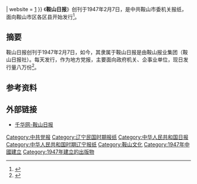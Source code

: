 {{Infobox Newspaper
| name                = 鞍山日报
| type                = [[日报|日报]]
| format              = [[大报|大报]]
| owners              = 鞍山市市委<br/>鞍山市人民政府
| publisher           = 鞍山报业集团
| foundation          = 1947年2月7日
| political           = [[共产主义|共产主义]]、[[中国特色社会主义|中国特色社会主义]]
| language            = [[简体中文|简体中文]]
| circulation         = 日发行量8万份
| headquarters        = {{PRC}}[[辽宁省|辽宁省]][[鞍山市|鞍山市]]铁东区二一九路18号
| ISSN                = {{#property:P236}}
| website             = [http://www.qianhuaweb.com/]
}}
《'''鞍山日报'''》创刊于1947年2月7日，是中共鞍山市委机关报纸，面向鞍山市区各区县开始发行<ref name="鞍山日报">{{Cite web |url=http://media.people.com.cn/GB/22114/63480/63481/63484/4341018.html |title=从鞍山报业集团看地市级党报改革发展中的几个问题 |date=2006-04-29 |publisher=人民网 |accessdate=2015-01-08 |archive-date=2016-03-04 |archive-url=https://web.archive.org/web/20160304050649/http://media.people.com.cn/GB/22114/63480/63481/63484/4341018.html |dead-url=no }}</ref>。

==摘要==
鞍山日报创刊于1947年2月7日，如今，其隶属于鞍山日报是由鞍山报业集团（鞍山日报社）。每天发行，作为地方党报，主要面向政府机关、企事业单位，现日发行量八万份<ref name="鞍山日报">{{Cite web |url=http://media.people.com.cn/GB/22114/63480/63481/63484/4341018.html |title=从鞍山报业集团看地市级党报改革发展中的几个问题 |date=2006-04-29 |publisher=人民网 |accessdate=2015-01-08 }}</ref>。

==参考资料==
{{reflist}}

==外部链接==
*[http://www.qianhuaweb.com/ 千华网-鞍山日报] {{Wayback|url=http://www.qianhuaweb.com/ |date=20210525162926 }}

[[Category:中共党报|Category:中共党报]]
[[Category:辽宁民国时期报纸|Category:辽宁民国时期报纸]]
[[Category:中华人民共和国日报|Category:中华人民共和国日报]]
[[Category:中华人民共和国时期辽宁报纸|Category:中华人民共和国时期辽宁报纸]]
[[Category:鞍山文化|Category:鞍山文化]]
[[Category:1947年中國建立|Category:1947年中國建立]]
[[Category:1947年建立的出版物|Category:1947年建立的出版物]]